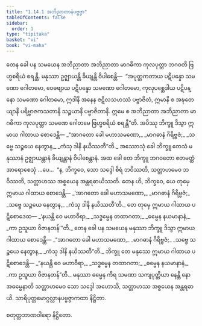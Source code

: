 ```yaml
---
title: "1.14.1 အဘိညာတာနံပဗ္ဗဇ္ဇာ"
tableOfContents: false
sidebar:
  order: 1
type: "tipitaka"
basket: "vi"
book: "vi-maha"
---
```



<DynamicBreadcrumb />

<Division number="63" book="vi-maha" e="ch" v="3" p="54">

<Paragraph number="239" book="vi-maha">
တေန ခေါ ပန သမယေန အဘိညာတာ အဘိညာတာ မာဂဓိကာ ကုလပုတ္တာ ဘဂဝတိ ဗြဟ္မစရိယံ စရန္တိ. မနုဿာ ဥဇ္ဈာယန္တိ ခိယျန္တိ ဝိပါစေန္တိ—  “အပုတ္တကတာယ ပဋိပန္နော သမဏော ဂေါတမော, ဝေဓဗျာယ ပဋိပန္နော သမဏော ဂေါတမော, ကုလုပစ္ဆေဒါယ ပဋိပန္နော သမဏော ဂေါတမော, ဣဒါနိ အနေန ဇဋိလသဟဿံ ပဗ္ဗာဇိတံ, ဣမာနိ စ အဍ္ဎတေယျာနိ ပရိဗ္ဗာဇကသတာနိ သဉ္စယာနိ ပဗ္ဗာဇိတာနိ. ဣမေ စ အဘိညာတာ အဘိညာတာ မာဂဓိကာ ကုလပုတ္တာ သမဏေ ဂေါတမေ ဗြဟ္မစရိယံ စရန္တီ”တိ. အပိဿု ဘိက္ခူ ဒိသွာ ဣမာယ ဂါထာယ စောဒေန္တိ—
</Paragraph>

<Paragraph number="240" type="verses" book="vi-maha">
_“အာဂတော ခေါ မဟာသမဏော,_  
_မာဂဓာနံ ဂိရိဗ္ဗဇံ;_  
_သဗ္ဗေ သဉ္စယေ နေတွာန,_  
_ကံသု ဒါနိ နယိဿတီ”တိ._  

</Paragraph>

<Paragraph number="241" book="vi-maha">
အဿောသုံ ခေါ ဘိက္ခူ တေသံ မနုဿာနံ ဥဇ္ဈာယန္တာနံ ခိယျန္တာနံ ဝိပါစေန္တာနံ. အထ ခေါ တေ ဘိက္ခူ ဘဂဝတော ဧတမတ္ထံ အာရောစေသုံ …ပေ…  “န, ဘိက္ခဝေ, သော သဒ္ဒေါ စိရံ ဘဝိဿတိ, သတ္တာဟမေဝ ဘဝိဿတိ, သတ္တာဟဿ အစ္စယေန အန္တရဓာယိဿတိ. တေန ဟိ, ဘိက္ခဝေ, ယေ တုမှေ ဣမာယ ဂါထာယ စောဒေန္တိ—
</Paragraph>

<Paragraph number="242" type="verses" book="vi-maha">
_‘အာဂတော ခေါ မဟာသမဏော,_  
_မာဂဓာနံ ဂိရိဗ္ဗဇံ;_  
_သဗ္ဗေ သဉ္စယေ နေတွာန,_  
_ကံသု ဒါနိ နယိဿတီ’တိ._  

</Paragraph>

<Paragraph number="243" book="vi-maha">
တေ တုမှေ ဣမာယ ဂါထာယ ပဋိစောဒေထ—
</Paragraph>

<Paragraph number="244" type="verses" book="vi-maha">
_‘နယန္တိ ဝေ မဟာဝီရာ,_  
_သဒ္ဓမ္မေန တထာဂတာ;_  
_ဓမ္မေန နယမာနာနံ,_  
_ကာ ဥသူယာ ဝိဇာနတန်’”တိ._  

</Paragraph>

<Paragraph number="245" book="vi-maha">
တေန ခေါ ပန သမယေန မနုဿာ ဘိက္ခူ ဒိသွာ ဣမာယ ဂါထာယ စောဒေန္တိ—
</Paragraph>

<Paragraph number="246" type="verses" book="vi-maha">
_“အာဂတော ခေါ မဟာသမဏော,_  
_မာဂဓာနံ ဂိရိဗ္ဗဇံ;_  
_သဗ္ဗေ သဉ္စယေ နေတွာန,_  
_ကံသု ဒါနိ နယိဿတီ”တိ._  

</Paragraph>

<Paragraph number="247" book="vi-maha">
ဘိက္ခူ တေ မနုဿေ ဣမာယ ဂါထာယ ပဋိစောဒေန္တိ—
</Paragraph>

<Paragraph number="248" type="verses" book="vi-maha">
_“နယန္တိ ဝေ မဟာဝီရာ,_  
_သဒ္ဓမ္မေန တထာဂတာ;_  
_ဓမ္မေန နယမာနာနံ,_  
_ကာ ဥသူယာ ဝိဇာနတန်”တိ._  

</Paragraph>

<Paragraph number="249" book="vi-maha">
မနုဿာ ဓမ္မေန ကိရ သမဏာ သကျပုတ္တိယာ နေန္တိ နော အဓမ္မေနာတိ သတ္တာဟမေဝ သော သဒ္ဒေါ အဟောသိ, သတ္တာဟဿ အစ္စယေန အန္တရဓာယိ.

</Paragraph>
</Division>

<Paragraph number="250" type="center" book="vi-maha">
သာရိပုတ္တမောဂ္ဂလ္လာနပဗ္ဗဇ္ဇာကထာ နိဋ္ဌိတာ.

  
စတုတ္ထဘာဏဝါရော နိဋ္ဌိတော.
</Paragraph>